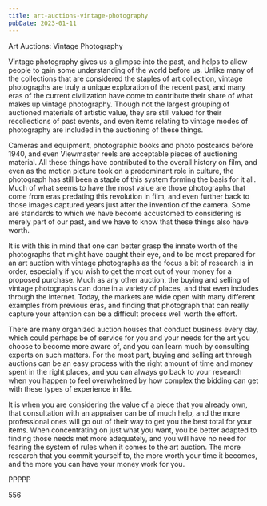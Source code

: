 ```yaml
---
title: art-auctions-vintage-photography
pubDate: 2023-01-11
---
```


Art Auctions: Vintage Photography

Vintage photography gives us a glimpse into the past, and helps to allow people to gain some understanding of the world before us.  Unlike many of the collections that are considered the staples of art collection, vintage photographs are truly a unique exploration of the recent past, and many eras of the current civilization have come to contribute their share of what makes up vintage photography.  Though not the largest grouping of auctioned materials of artistic value, they are still valued for their recollections of past events, and even items relating to vintage modes of photography are included in the auctioning of these things.

Cameras and equipment, photographic books and photo postcards before 1940, and even Viewmaster reels are acceptable pieces of auctioning material.  All these things have contributed to the overall history on film, and even as the motion picture took on a predominant role in culture, the photograph has still been a staple of this system forming the basis for it all.  Much of what seems to have the most value are those photographs that come from eras predating this revolution in film, and even further back to those images captured years just after the invention of the camera.  Some are standards to which we have become accustomed to considering is merely part of our past, and we have to know that these things also have worth.

It is with this in mind that one can better grasp the innate worth of the photographs that might have caught their eye, and to be most prepared for an art auction with vintage photographs as the focus a bit of research is in order, especially if you wish to get the most out of your money for a proposed purchase.  Much as any other auction, the buying and selling of vintage photographs can done in a variety of places, and that even includes through the Internet.  Today, the markets are wide open with many different examples from previous eras, and finding that photograph that can really capture your attention can be a difficult process well worth the effort.

There are many organized auction houses that conduct business every day, which could perhaps be of service for you and your needs for the art you choose to become more aware of, and you can learn much by consulting experts on such matters.  For the most part, buying and selling art through auctions can be an easy process with the right amount of time and money spent in the right places, and you can always go back to your research when you happen to feel overwhelmed by how complex the bidding can get with these types of experience in life.

It is when you are considering the value of a piece that you already own, that consultation with an appraiser can be of much help, and the more professional ones will go out of their way to get you the best total for your items.  When concentrating on just what you want, you be better adapted to finding those needs met more adequately, and you will have no need for fearing the system of rules when it comes to the art auction.  The more research that you commit yourself to, the more worth your time it becomes, and the more you can have your money work for you.

PPPPP

556